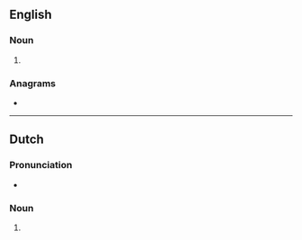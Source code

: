 {{also|micro-meters}}
==English==

===Noun===
{{head|en|noun form}}

# {{plural of|en|micrometer}}

===Anagrams===
* {{anagrams|en|a=ceeimmorrst|micrometres}}

----

==Dutch==

===Pronunciation===
* {{audio|nl|Nl-micrometers.ogg|Audio}}

===Noun===
{{head|nl|noun form}}

# {{nl-noun form of|pl|micrometer}}